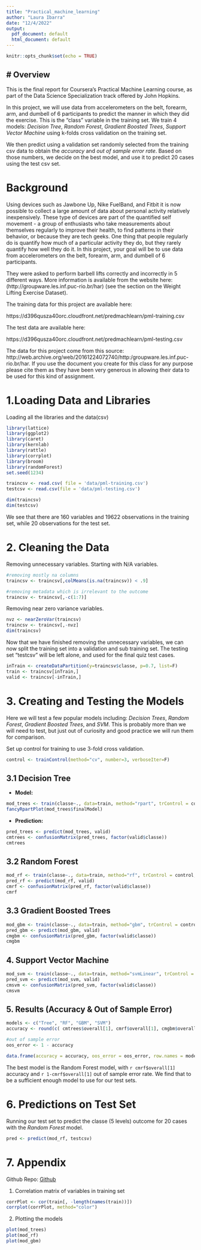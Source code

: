 ```yaml
---
title: "Practical_machine_learning"
author: "Laura Ibarra"
date: "12/4/2022"
output:
  pdf_document: default
  html_document: default
---
```


```r
knitr::opts_chunk$set(echo = TRUE)
```

## # Overview

This is the final report for Coursera’s Practical Machine Learning course, as part of the Data Science Specialization track offered by John Hopkins. 

In this project, we will use data from accelerometers on the belt, forearm, arm, and dumbell of 6 participants to predict the manner in which they did the exercise. This is the “class” variable in the training set. We train 4 models: *Decision Tree*, *Random Forest*, *Gradient Boosted Trees*, *Support Vector Machine* using k-folds cross validation on the training set.

We then predict using a validation set randomly selected from the training csv data to obtain the *accuracy* and *out of sample error rate*. Based on those numbers, we decide on the best model, and use it to predict 20 cases using the test csv set. 


# Background
Using devices such as Jawbone Up, Nike FuelBand, and Fitbit it is now possible to collect a large amount of data about personal activity relatively inexpensively. These type of devices are part of the quantified self movement - a group of enthusiasts who take measurements about themselves regularly to improve their health, to find patterns in their behavior, or because they are tech geeks. One thing that people regularly do is quantify how much of a particular activity they do, but they rarely quantify how well they do it. In this project, your goal will be to use data from accelerometers on the belt, forearm, arm, and dumbell of 6 participants. 

They were asked to perform barbell lifts correctly and incorrectly in 5 different ways. More information is available from the website here: (http://groupware.les.inf.puc-rio.br/har) (see the section on the Weight Lifting Exercise Dataset).

The training data for this project are available here:

https://d396qusza40orc.cloudfront.net/predmachlearn/pml-training.csv

The test data are available here:

https://d396qusza40orc.cloudfront.net/predmachlearn/pml-testing.csv

The data for this project come from this source: http://web.archive.org/web/20161224072740/http:/groupware.les.inf.puc-rio.br/har. If you use the document you create for this class for any purpose please cite them as they have been very generous in allowing their data to be used for this kind of assignment.


# 1.Loading Data and Libraries

Loading all the libraries and the data(csv)

```r


library(lattice)
library(ggplot2)
library(caret)
library(kernlab)
library(rattle)
library(corrplot)
library(broom)
library(randomForest)
set.seed(1234)
```

```r

traincsv <- read.csv( file = 'data/pml-training.csv')
testcsv <- read.csv(file = 'data/pml-testing.csv')

dim(traincsv)
dim(testcsv)
```

We see that there are 160 variables and 19622 observations in the training set, while 20 observations for the test set.


# 2. Cleaning the Data

Removing unnecessary variables. Starting with N/A variables.
```r
#removing mostly na columns
traincsv <- traincsv[,colMeans(is.na(traincsv)) < .9] 

#removing metadata which is irrelevant to the outcome
traincsv <- traincsv[,-c(1:7)] 
```

Removing near zero variance variables.
```r
nvz <- nearZeroVar(traincsv)
traincsv <- traincsv[,-nvz]
dim(traincsv)
```

Now that we have finished removing the unnecessary variables, we can now split the training set into a validation and sub training set. The testing set "testcsv" will be left alone, and used for the final quiz test cases. 

```r
inTrain <- createDataPartition(y=traincsv$classe, p=0.7, list=F)
train <- traincsv[inTrain,]
valid <- traincsv[-inTrain,]
```


# 3. Creating and Testing the Models

Here we will test a few popular models including: *Decision Trees*, *Random Forest*, *Gradient Boosted Trees*, and *SVM*. This is probably more than we will need to test, but just out of curiosity and good practice we will run them for comparison.

Set up control for training to use 3-fold cross validation. 
```r
control <- trainControl(method="cv", number=3, verboseIter=F)
```

## 3.1 Decision Tree

- **Model:** 

```r
mod_trees <- train(classe~., data=train, method="rpart", trControl = control, tuneLength = 5)
fancyRpartPlot(mod_trees$finalModel)
```

- **Prediction:**

```r
pred_trees <- predict(mod_trees, valid)
cmtrees <- confusionMatrix(pred_trees, factor(valid$classe))
cmtrees
```

## 3.2 Random Forest

```r
mod_rf <- train(classe~., data=train, method="rf", trControl = control, tuneLength = 5)
pred_rf <- predict(mod_rf, valid)
cmrf <- confusionMatrix(pred_rf, factor(valid$classe))
cmrf
```

## 3.3 Gradient Boosted Trees

```r
mod_gbm <- train(classe~., data=train, method="gbm", trControl = control, tuneLength = 5, verbose = F)
pred_gbm <- predict(mod_gbm, valid)
cmgbm <- confusionMatrix(pred_gbm, factor(valid$classe))
cmgbm
```

## 4. Support Vector Machine

```r
mod_svm <- train(classe~., data=train, method="svmLinear", trControl = control, tuneLength = 5, verbose = F)
pred_svm <- predict(mod_svm, valid)
cmsvm <- confusionMatrix(pred_svm, factor(valid$classe))
cmsvm
```

## 5. Results (Accuracy & Out of Sample Error)

```r
models <- c("Tree", "RF", "GBM", "SVM")
accuracy <- round(c( cmtrees$overall[1], cmrf$overall[1], cmgbm$overall[1], cmsvm$overall[1]),3) 

#out of sample error
oos_error <- 1 - accuracy 

data.frame(accuracy = accuracy, oos_error = oos_error, row.names = models)
```

The best model is the Random Forest model, with `r cmrf$overall[1]` accuracy and `r 1-cmrf$overall[1]` out of sample error rate. We find that to be a sufficient enough model to use for our test sets. 


# 6. Predictions on Test Set

Running our test set to predict the classe (5 levels) outcome for 20 cases with the *Random Forest* model.
```r
pred <- predict(mod_rf, testcsv)
```


# 7. Appendix

Github Repo: [Github](https://github.com/lauraigo/Practical-Machine-Learning.git)

1. Correlation matrix of variables in training set
```r
corrPlot <- cor(train[, -length(names(train))])
corrplot(corrPlot, method="color")
```

2. Plotting the models
```r
plot(mod_trees)
plot(mod_rf)
plot(mod_gbm)
```